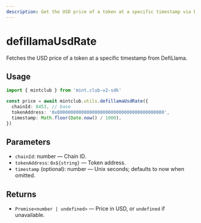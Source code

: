 ```yaml
---
description: Get the USD price of a token at a specific timestamp via DefiLlama.
---
```


# defillamaUsdRate

Fetches the USD price of a token at a specific timestamp from DefiLlama.

## Usage

```ts twoslash [example.ts]
import { mintclub } from 'mint.club-v2-sdk'

const price = await mintclub.utils.defillamaUsdRate({
  chainId: 8453, // base
  tokenAddress: '0x0000000000000000000000000000000000000000',
  timestamp: Math.floor(Date.now() / 1000),
})
```

## Parameters

- `chainId`: number — Chain ID.
- `tokenAddress`: `0x${string}` — Token address.
- `timestamp` (optional): number — Unix seconds; defaults to now when omitted.

## Returns

- `Promise<number | undefined>` — Price in USD, or `undefined` if unavailable.
